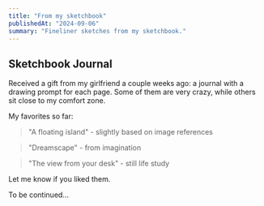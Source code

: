 ```yaml
---
title: "From my sketchbook"
publishedAt: "2024-09-06"
summary: "Fineliner sketches from my sketchbook."
---
```


## Sketchbook Journal

Received a gift from my girlfriend a couple weeks ago: a journal with a drawing prompt for each page. Some of them are very crazy, while others sit close to my comfort zone.

My favorites so far:

>"A floating island" - slightly based on image references
<SmartImage src="/images/blog/sketchbook/sketch-01.jpg" alt="Sketch from my sketchbook" aspectRatio="5 / 6" radius="l"/><br/>

>"Dreamscape" - from imagination
<SmartImage src="/images/blog/sketchbook/sketch-02.jpg" alt="Sketch from my sketchbook" aspectRatio="5 / 6" radius="l"/><br/>

>"The view from your desk" - still life study
<SmartImage src="/images/blog/sketchbook/sketch-03.jpg" alt="Sketch from my sketchbook" aspectRatio="5 / 6" radius="l"/><br/>

Let me know if you liked them.

To be continued...
